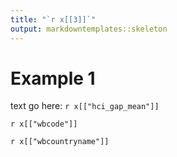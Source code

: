 ---
title: "`r x[[3]]`"
output: markdowntemplates::skeleton
---

# Example 1

text go here: `r x[["hci_gap_mean"]]`

`r x[["wbcode"]]`


`r x[["wbcountryname"]]`


